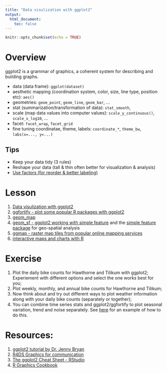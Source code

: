 ```yaml
---
title: "Data visulization with ggplot2"
output: 
  html_document:
    toc: false
---
```


```r
knitr::opts_chunk$set(echo = TRUE)
```

# Overview

ggplot2 is a grammar of graphics, a coherent system for describing and building graphs.

- data (data frame): `ggplot(dataset)`
- aesthetic mapping (coordination system, color, size, line type, position etc): `aes()`
- geometries: `geom_point`, `geom_line`, `geom_bar`, ...
- stat (summarization/transformation of data): `stat_smooth`, 
- scale (map data values into computer values): `scale_y_continuous()`, `scale_x_log10`, ...
- facet: `facet_wrap`, `facet_grid`
- fine tuning coordinatae, theme, labels: `coordinate_*`, `theme_bw`, `labs(x=..., y=...)`

## Tips
- Keep your data tidy (3 rules)
- Reshape your data (tall & thin often better for visualization & analysis)
- [Use factors (for reorder & better labeling)](https://blog.rstudio.com/2016/08/31/forcats-0-1-0/)

# Lesson
1. [Data visulization with ggplot2](http://cities.github.io/datascience/visualize.html)
1. [ggfortify - plot some popular R packages with ggplot2](https://github.com/sinhrks/ggfortify)
1. [geom_map](http://ggplot2.tidyverse.org/reference/geom_map.html)
1. [geom_sf - ggplot2 working with simple feature](http://ggplot2.tidyverse.org/reference/geom_map.html) and the [simple feature package](https://github.com/r-spatial/sf) for geo-spatial analysis
1. [ggmap - raster map tiles from popular online mapping services](https://github.com/dkahle/ggmap)
1. [interactive maps and charts with R](http://www.htmlwidgets.org/showcase_leaflet.html)

# Exercise
1. Plot the daily bike counts for Hawthorne and Tilikum with ggplot2; Experiement with different options and select the one works best for you;
1. Plot weekly, monthly, and annual bike counts for Hawthorne and Tilikum;
1. Now think about and try out different ways to plot weather information along with your daily bike counts (separately or together);
1. You can combine time series stats and ggplot2/ggfortify to plot seasonal variation, trend and noise separately. See [here](http://rpubs.com/sinhrks/plot_tsstats) for an example of how to do this.

# Resources:
1. [ggplot2 tutorial by Dr. Jenny Bryan](https://github.com/jennybc/ggplot2-tutorial/blob/master/ggplot2-tutorial-slides/ggplot2-tutorial-slides.pdf)
1. [R4DS Graphics for communication](http://r4ds.had.co.nz/graphics-for-communication.html)
1. [The ggplot2 Cheat Sheet - RStudio](https://www.rstudio.com/wp-content/uploads/2016/11/ggplot2-cheatsheet-2.1.pdf)
1. [R Graphics Cookbook](http://www.cookbook-r.com/Graphs/)